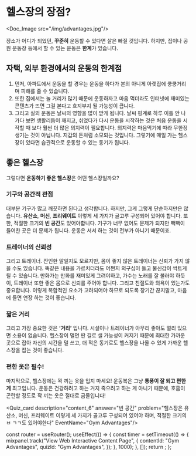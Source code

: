 # 헬스장의 장점?


<Doc_Image src="/img/advantages.jpg"/>

장소가 어디가 되었던, **꾸준히** 운동할 수 있다면 살은 빠질 것입니다. 하지만, 집이나 공원 운동장 등에서 할 수 있는 운동은 **한계**가 있습니다.

## 자택, 외부 환경에서의 운동의 한계점

1. 먼저, 아파트에서 운동을 할 경우는 운동을 하다가 본의 아니게 아랫집에 쿵쿵거리며 피해를 줄 수 있습니다.
2. 또한 집에서는 놀 거리가 많기 때문에 운동하자고 마음 먹더라도 인터넷에 재미있는 콘텐츠가 뜨면 그걸 본다고 흐지부지 될 가능성이 큽니다.
3. 그리고 실외 운동은 날씨의 영향을 많이 받게 됩니다. 날씨 핑계로 하루 이틀 안 나가다 보면 생활리듬이 깨지고, 쉬었다가 다시 운동을 시작하는 것은 처음 운동을 시작할 때 보다 훨씬 더 많은 의지력이 필요합니다. 의지력은 마음먹기에 따라 무한정 생기는 것이 아닙니다. 지갑의 돈처럼 소모되는 것입니다. 그렇기에 매일 가는 헬스장이 있다면 습관적으로 운동할 수 있는 동기가 됩니다.

## 좋은 헬스장

그렇다면 **운동하기 좋은 헬스장**은 어떤 헬스장일까요?

### 기구와 공간적 관점

대부분 기구가 많고 깨끗하면 된다고 생각합니다. 하지만, 그게 그렇게 단순하지만은 않습니다. **유산소**, **머신**, **프리웨이트** 이렇게 세 가지가 골고루 구성되어 있어야 합니다. 또한, 적절한 크기의 **빈 공간**도 있어야합니다. 기구가 너무 없어도 문제가 되지만 빽빽이 들어찬 곳은 더 문제가 됩니다. 운동은 서서 하는 것이 전부가 아니기 때문이죠.

### 트레이너의 신뢰성

그리고 트레이너. 잔인한 말일지도 모르지만, 몸이 좋지 않은 트레이너는 신뢰가 가지 않을 수도 있습니다. 똑같은 내용을 가르치더라도 어쩐지 의구심이 들고 불신감이 싹트게 될 수 있습니다. 만화가는 만화를 재미있게 그려야하고, 가수는 노래를 잘 불러야 하듯이, 트레이너 또한 좋은 몸으로 신뢰를 주어야 합니다. 그리고 친절도와 의욕이 있는가도 중요합니다. 이렇게 복합적인 요소가 고려되어야 하므로 되도록 장기간 끊지말고, 마음에 들면 연장 하는 것이 좋습니다.

### 짧은 거리

그리고 가장 중요한 것은 **‘거리’** 입니다. 시설이나 트레이너가 아무리 좋아도 멀리 있으면 소용이 없습니다. 헬스장이 멀면 딴 길로 샐 가능성이 커지기 때문에 최대한 가까운 곳으로 잡아 자신의 시간을 덜 쓰고, 더 적은 동기로도 헬스장을 나올 수 있게 가까운 헬스장을 잡는 것이 좋습니다.

### 편한 옷은 필수!

마지막으로, 헬스장에는 꽉 끼는 옷을 입지 마세요! 운동복은 그냥 **통풍이 잘 되고 편한 게** 최고입니다. 운동은 건강하려고 하는 거지 죽으려고 하는 게 아니기 때문에, 호흡이 곤란할 정도로 꽉 끼는 옷은 절대로 금물입니다!


<Quiz_card description="content_6" answer="빈 공간" problem="헬스장은 유산소, 머신, 프리웨이트 이렇게 세 가지가 골고루 구성되어 있어야 하며, 적절한 크기의 ㅂ ㄱㄱ도 있어야한다" EventName="Gym Advantages"/>



  const router = useRouter();
  useEffect(() => {
    const timer = setTimeout(() => {
      mixpanel.track("View Web Interactive Content Page", {
        contentId: "Gym Advantages",
        quizId: "Gym Advantages",
      });
    }, 1000);
  }, []);
  return <PageKey route={router.pathname} EventName="Gym Advantages" />;
};

<Final />
